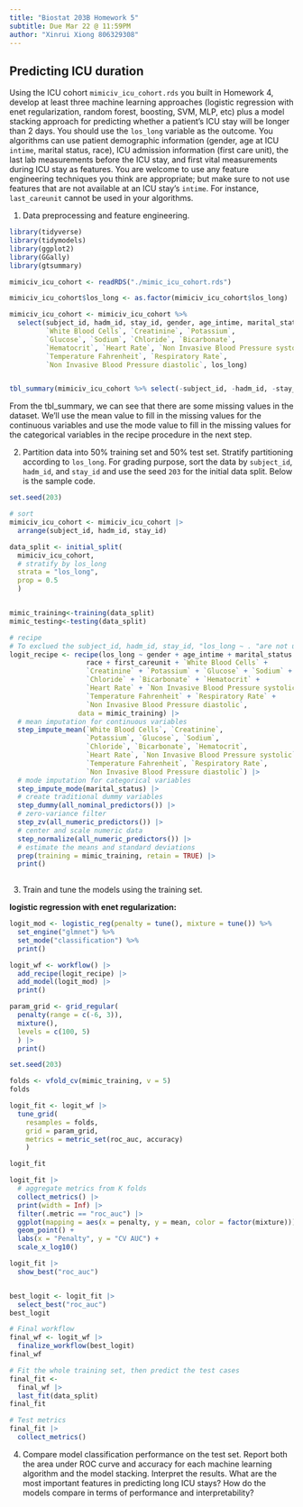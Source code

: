 ```yaml
---
title: "Biostat 203B Homework 5"
subtitle: Due Mar 22 @ 11:59PM
author: "Xinrui Xiong 806329308"
---
```


## Predicting ICU duration

Using the ICU cohort `mimiciv_icu_cohort.rds` you built in Homework 4, develop at least three machine learning approaches (logistic regression with enet regularization, random forest, boosting, SVM, MLP, etc) plus a model stacking approach for predicting whether a patient's ICU stay will be longer than 2 days. You should use the `los_long` variable as the outcome. You algorithms can use patient demographic information (gender, age at ICU `intime`, marital status, race), ICU admission information (first care unit), the last lab measurements before the ICU stay, and first vital measurements during ICU stay as features. You are welcome to use any feature engineering techniques you think are appropriate; but make sure to not use features that are not available at an ICU stay's `intime`. For instance, `last_careunit` cannot be used in your algorithms.

1.  Data preprocessing and feature engineering.

```r
library(tidyverse)
library(tidymodels)
library(ggplot2)
library(GGally)
library(gtsummary)
```

```r
mimiciv_icu_cohort <- readRDS("./mimic_icu_cohort.rds")

mimiciv_icu_cohort$los_long <- as.factor(mimiciv_icu_cohort$los_long)

mimiciv_icu_cohort <- mimiciv_icu_cohort %>%
  select(subject_id, hadm_id, stay_id, gender, age_intime, marital_status, race, first_careunit,
         `White Blood Cells`, `Creatinine`, `Potassium`, 
         `Glucose`, `Sodium`, `Chloride`, `Bicarbonate`, 
         `Hematocrit`, `Heart Rate`, `Non Invasive Blood Pressure systolic`,
         `Temperature Fahrenheit`, `Respiratory Rate`, 
         `Non Invasive Blood Pressure diastolic`, los_long)


tbl_summary(mimiciv_icu_cohort %>% select(-subject_id, -hadm_id, -stay_id), by=los_long)

```

From the tbl_summary, we can see that there are some missing values in the dataset. We'll use the mean value to fill in the missing values for the continuous variables and use the mode value to fill in the missing values for the categorical variables in the recipe procedure in the next step.

2.  Partition data into 50% training set and 50% test set. Stratify partitioning according to `los_long`. For grading purpose, sort the data by `subject_id`, `hadm_id`, and `stay_id` and use the seed `203` for the initial data split. Below is the sample code.

```r
set.seed(203)

# sort
mimiciv_icu_cohort <- mimiciv_icu_cohort |>
  arrange(subject_id, hadm_id, stay_id)

data_split <- initial_split(
  mimiciv_icu_cohort, 
  # stratify by los_long
  strata = "los_long", 
  prop = 0.5
  )


mimic_training<-training(data_split)
mimic_testing<-testing(data_split)

```

```r
# recipe
# To exclued the subject_id, hadm_id, stay_id, "los_long ~ . "are not used.
logit_recipe <- recipe(los_long ~ gender + age_intime + marital_status + 
                   race + first_careunit + `White Blood Cells` + 
                   `Creatinine` + `Potassium` + `Glucose` + `Sodium` + 
                   `Chloride` + `Bicarbonate` + `Hematocrit` + 
                   `Heart Rate` + `Non Invasive Blood Pressure systolic` + 
                   `Temperature Fahrenheit` + `Respiratory Rate` + 
                   `Non Invasive Blood Pressure diastolic`, 
                 data = mimic_training) |>
  # mean imputation for continuous variables
  step_impute_mean(`White Blood Cells`, `Creatinine`, 
                   `Potassium`, `Glucose`, `Sodium`, 
                   `Chloride`, `Bicarbonate`, `Hematocrit`, 
                   `Heart Rate`, `Non Invasive Blood Pressure systolic`, 
                   `Temperature Fahrenheit`, `Respiratory Rate`, 
                   `Non Invasive Blood Pressure diastolic`) |>
  # mode imputation for categorical variables
  step_impute_mode(marital_status) |>
  # create traditional dummy variables
  step_dummy(all_nominal_predictors()) |>
  # zero-variance filter
  step_zv(all_numeric_predictors()) |> 
  # center and scale numeric data
  step_normalize(all_numeric_predictors()) |>
  # estimate the means and standard deviations
  prep(training = mimic_training, retain = TRUE) |>
  print()
  

```

3.  Train and tune the models using the training set.

**logistic regression with enet regularization:**

```r

logit_mod <- logistic_reg(penalty = tune(), mixture = tune()) %>%
  set_engine("glmnet") %>%
  set_mode("classification") %>%
  print()

```

```r
logit_wf <- workflow() |>
  add_recipe(logit_recipe) |>
  add_model(logit_mod) |>
  print()
```

```r
param_grid <- grid_regular(
  penalty(range = c(-6, 3)), 
  mixture(),
  levels = c(100, 5)
  ) |>
  print()
```

```r

set.seed(203)

folds <- vfold_cv(mimic_training, v = 5)
folds

```

```r
logit_fit <- logit_wf |>
  tune_grid(
    resamples = folds,
    grid = param_grid,
    metrics = metric_set(roc_auc, accuracy)
    )

logit_fit
```


```r
logit_fit |>
  # aggregate metrics from K folds
  collect_metrics() |>
  print(width = Inf) |>
  filter(.metric == "roc_auc") |>
  ggplot(mapping = aes(x = penalty, y = mean, color = factor(mixture))) +
  geom_point() +
  labs(x = "Penalty", y = "CV AUC") +
  scale_x_log10()
```


```r
logit_fit |>
  show_best("roc_auc")


best_logit <- logit_fit |>
  select_best("roc_auc")
best_logit
```


```r
# Final workflow
final_wf <- logit_wf |>
  finalize_workflow(best_logit)
final_wf

# Fit the whole training set, then predict the test cases
final_fit <- 
  final_wf |>
  last_fit(data_split)
final_fit

# Test metrics
final_fit |> 
  collect_metrics()
```





4.  Compare model classification performance on the test set. Report both the area under ROC curve and accuracy for each machine learning algorithm and the model stacking. Interpret the results. What are the most important features in predicting long ICU stays? How do the models compare in terms of performance and interpretability?
